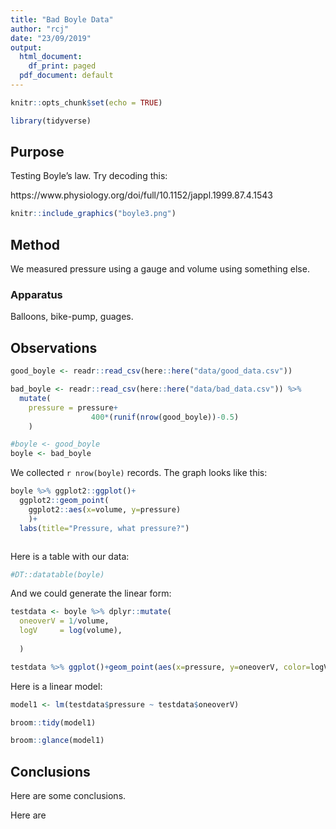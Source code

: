 ```yaml
---
title: "Bad Boyle Data"
author: "rcj"
date: "23/09/2019"
output:
  html_document:
    df_print: paged
  pdf_document: default
---
```


```r
knitr::opts_chunk$set(echo = TRUE)
```
```r
library(tidyverse)
```

## Purpose 

Testing Boyle's law. Try decoding this:

https://www.physiology.org/doi/full/10.1152/jappl.1999.87.4.1543

```r
knitr::include_graphics("boyle3.png")
```


## Method


We measured pressure using a gauge and volume using something else.

### Apparatus

Balloons, bike-pump, guages.

## Observations

```r
good_boyle <- readr::read_csv(here::here("data/good_data.csv")) 

bad_boyle <- readr::read_csv(here::here("data/bad_data.csv")) %>% 
  mutate(
    pressure = pressure+ 
                  400*(runif(nrow(good_boyle))-0.5)
    )

#boyle <- good_boyle
boyle <- bad_boyle
```

We collected `r nrow(boyle)` records. The graph looks like this:

```r
boyle %>% ggplot2::ggplot()+
  ggplot2::geom_point(
    ggplot2::aes(x=volume, y=pressure)
    )+
  labs(title="Pressure, what pressure?")



```

Here is a table with our data:

```r
#DT::datatable(boyle)
```


And we could generate the linear form:

```r
testdata <- boyle %>% dplyr::mutate(
  oneoverV = 1/volume,
  logV     = log(volume),
  
  )

testdata %>% ggplot()+geom_point(aes(x=pressure, y=oneoverV, color=logV))
```

Here is a linear model:

```r
model1 <- lm(testdata$pressure ~ testdata$oneoverV)

broom::tidy(model1)

```
```r
broom::glance(model1)
```


## Conclusions

Here are some conclusions.

Here are

